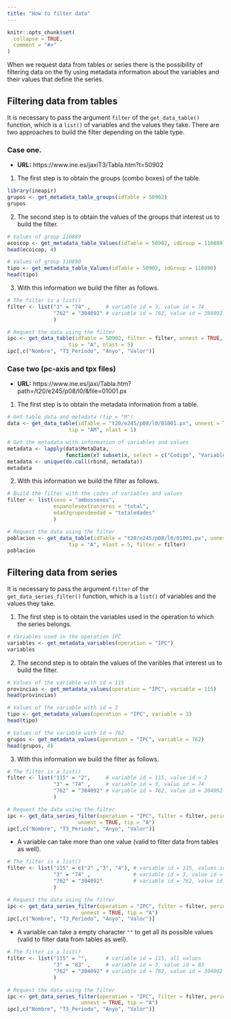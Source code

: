 ```yaml
---
title: "How to filter data"
---
```


```r
knitr::opts_chunk$set(
  collapse = TRUE,
  comment = "#>"
)
```

When we request data from tables or series there is the possibility of
filtering data on the fly using metadata information about the variables
and their values that define the series.

## Filtering data from tables

It is necessary to pass the argument `filter` of the `get_data_table()`
function, which is a `list()` of variables and the values they take.
There are two approaches to build the filter depending on the
table type.

### Case one.

- **URL:** https://www.ine.es/jaxiT3/Tabla.htm?t=50902

1. The first step is to obtain the groups (combo boxes) of the table.

```r
library(ineapir)
grupos <- get_metadata_table_groups(idTable = 50902)
grupos
```

2. The second step is to obtain the values of the groups that interest us
to build the filter.

```r
# Values of group 110889
ecoicop <- get_metadata_table_Values(idTable = 50902, idGroup = 110889)
head(ecoicop, 4)

# Values of group 110890
tipo <- get_metadata_table_Values(idTable = 50902, idGroup = 110890)
head(tipo)
```

3. With this information we build the filter as follows.

```r
# The filter is a list()
filter <- list("3" = "74" ,     # variable id = 3, value id = 74
               "762" = "304092" # variable id = 762, value id = 304092
               )

# Request the data using the filter
ipc <- get_data_table(idTable = 50902, filter = filter, unnest = TRUE,
                    tip = "A", nlast = 5)
ipc[,c("Nombre", "T3_Periodo", "Anyo", "Valor")]
```

### Case two (pc-axis and tpx files)

- **URL:** https://www.ine.es/jaxi/Tabla.htm?path=/t20/e245/p08/l0/&file=01001.px

1. The first step is to obtain the metadata information from a table.

```r
# Get table data and metadata (tip = "M")
data <- get_data_table(idTable = "t20/e245/p08/l0/01001.px", unnest = TRUE,
                    tip = "AM", nlast = 1)

# Get the metadata with information of variables and values
metadata <- lapply(data$MetaData, 
                   function(x) subset(x, select = c("Codigo", "Variable.Codigo")))
metadata <- unique(do.call(rbind, metadata))
metadata
```

2. With this information we build the filter as follows.

```r
# Build the filter with the codes of variables and values
filter <- list(sexo = "ambossexos",              
               espanolesextranjeros = "total",   
               edad3gruposdeedad = "totaledades" 
               ) 

# Request the data using the filter
poblacion <- get_data_table(idTable = "t20/e245/p08/l0/01001.px", unnest = TRUE,
                    tip = "A", nlast = 5, filter = filter)
poblacion
```

## Filtering data from series

It is necessary to pass the argument `filter` of the `get_data_series_filter()`
function, which is a `list()` of variables and the values they take.

1. The first step is to obtain the variables used in the operation to which 
the series belongs.

```r
# Variables used in the operation IPC
variables <- get_metadata_variables(operation = "IPC")
variables
```

2. The second step is to obtain the values of the varibles that interest us
to build the filter.

```r
# Values of the variable with id = 115
provincias <- get_metadata_values(operation = "IPC", variable = 115)
head(provincias)

# Values of the variable with id = 3
tipo <- get_metadata_values(operation = "IPC", variable = 3)
head(tipo)

# Values of the variable with id = 762
grupos <- get_metadata_values(operation = "IPC", variable = 762)
head(grupos, 4)
```

3. With this information we build the filter as follows.

```r
# The filter is a list()
filter <- list("115" = "2",     # variable id = 115, value id = 2
               "3" = "74" ,     # variable id = 3, value id = 74
               "762" = "304092" # variable id = 762, value id = 304092
               )

# Request the data using the filter
ipc <- get_data_series_filter(operation = "IPC", filter = filter, period = 1,
                       unnest = TRUE, tip = "A")
ipc[,c("Nombre", "T3_Periodo", "Anyo", "Valor")]
```

- A variable can take more than one value (valid to filter data from tables
as well).

```r
# The filter is a list()
filter <- list("115" = c("2" ,"3", "4"), # variable id = 115, values id 2, 3, 4
               "3" = "74" ,              # variable id = 3, value id = 74
               "762" = "304092"          # variable id = 762, value id = 304092
               )

# Request the data using the filter
ipc <- get_data_series_filter(operation = "IPC", filter = filter, period = 1, 
                        unnest = TRUE, tip = "A")
ipc[,c("Nombre", "T3_Periodo", "Anyo", "Valor")]
```


- A variable can take a empty character `""` to get all its possible values
(valid to filter data from tables as well).

```r
# The filter is a list()
filter <- list("115" = "",      # variable id = 115, all values
               "3" = "83" ,     # variable id = 3, value id = 83
               "762" = "304092" # variable id = 762, value id = 304092
               )

# Request the data using the filter
ipc <- get_data_series_filter(operation = "IPC", filter = filter, period = 1, 
                        unnest = TRUE, tip = "A")
ipc[,c("Nombre", "T3_Periodo", "Anyo", "Valor")]
```
